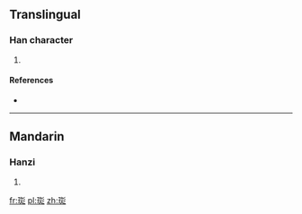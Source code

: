 ==Translingual==

===Han character===
{{Han char|rn=96|rad=玉|as=07|sn=11|four=|canj=一土卜大竹 (MGYKH)}}

# {{defn|Han|sort=玉07}}

====References====
* {{Han ref|kx=0732.030|dkj=20985|dj=1143.050|hdz=21118.080|uh=73F3|ud=29683}}

----

==Mandarin==

===Hanzi===
{{cmn-hanzi|pin=[[hàn]] ([[han4]]), [[wén]] ([[wen2]])|wg=han<sup>4</sup>, wen<sup>2</sup>}}

# {{defn|Mandarin|sort=玉07}}

[[fr:珳]]
[[pl:珳]]
[[zh:珳]]